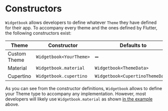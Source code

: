 # Constructors

`Widgetbook` allows developers to define whatever `Theme` they have defined for their app. To accompany every theme and the ones defined by Flutter, the following constructors exist: 

Theme | Constructor | Defaults to
------------ | ------------- | ------------- 
Custom Theme | `Widgetbook<YourTheme>` | ➖
Material | `Widgetbook.material` | `Widgetbook<ThemeData>`
Cupertino | `Widgetbook.cupertino` | `Widgetbook<CupertinoThemeData>`


As you can see from the constructor definitions, `Widgetbook` allows to define your Theme type to accompany any implementation. However, most developers will likely use `Widgetbook.material` as shown [in the example](#Usage) above.